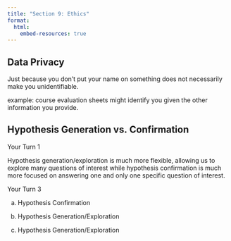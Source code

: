 ```yaml
---
title: "Section 9: Ethics"
format: 
  html:
    embed-resources: true
---
```


## Data Privacy

Just because you don't put your name on something does not necessarily make you unidentifiable.

example: course evaluation sheets might identify you given the other information you provide.

## Hypothesis Generation vs. Confirmation

Your Turn 1

Hypothesis generation/exploration is much more flexible, allowing us to explore many questions of interest while hypothesis confirmation is much more focused on answering one and only one specific question of interest. 

Your Turn 3

a. Hypothesis Confirmation

b. Hypothesis Generation/Exploration

c. Hypothesis Generation/Exploration
